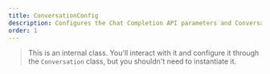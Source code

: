 ```yaml
---
title: ConversationConfig
description: Configures the Chat Completion API parameters and Conversation options
order: 1
---
```


> This is an internal class. You'll interact with it and configure it through the `Conversation` class, but you shouldn't need to instantiate it.

<UnderConstruction path="classes/ConversationConfig.html" />
